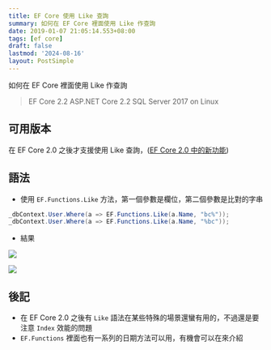```yaml
---
title: EF Core 使用 Like 查詢
summary: 如何在 EF Core 裡面使用 Like 作查詢
date: 2019-01-07 21:05:14.553+08:00
tags: [ef core]
draft: false
lastmod: '2024-08-16'
layout: PostSimple
---
```


如何在 EF Core 裡面使用 Like 作查詢

> EF Core 2.2
> ASP.NET Core 2.2
> SQL Server 2017 on Linux

## 可用版本

在 EF Core 2.0 之後才支援使用 Like 查詢，([EF Core 2.0 中的新功能](https://docs.microsoft.com/zh-tw/ef/core/what-is-new/ef-core-2.0))

## 語法

- 使用 `EF.Functions.Like` 方法，第一個參數是欄位，第二個參數是比對的字串

```csharp
_dbContext.User.Where(a => EF.Functions.Like(a.Name, "bc%"));
_dbContext.User.Where(a => EF.Functions.Like(a.Name, "%bc"));
```

- 結果

![](/static/images/404.webp)

![](/static/images/404.webp)

## 後記

- 在 EF Core 2.0 之後有 `Like` 語法在某些特殊的場景還蠻有用的，不過還是要注意 `Index` 效能的問題
- `EF.Functions` 裡面也有一系列的日期方法可以用，有機會可以在來介紹
